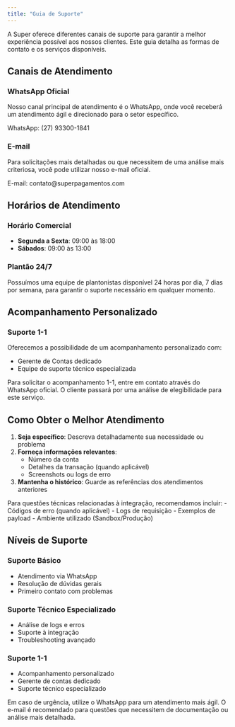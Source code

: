 ```yaml
---
title: "Guia de Suporte"
---
```


A Super oferece diferentes canais de suporte para garantir a melhor experiência possível aos nossos clientes. Este guia detalha as formas de contato e os serviços disponíveis.

## Canais de Atendimento

### WhatsApp Oficial
Nosso canal principal de atendimento é o WhatsApp, onde você receberá um atendimento ágil e direcionado para o setor específico.

<Note>
    WhatsApp: (27) 93300-1841
</Note>

### E-mail
Para solicitações mais detalhadas ou que necessitem de uma análise mais criteriosa, você pode utilizar nosso e-mail oficial.

<Note>
    E-mail: contato@superpagamentos.com
</Note>

## Horários de Atendimento

### Horário Comercial
- **Segunda a Sexta**: 09:00 às 18:00
- **Sábados**: 09:00 às 13:00

### Plantão 24/7
Possuímos uma equipe de plantonistas disponível 24 horas por dia, 7 dias por semana, para garantir o suporte necessário em qualquer momento.

## Acompanhamento Personalizado

### Suporte 1-1
Oferecemos a possibilidade de um acompanhamento personalizado com:
- Gerente de Contas dedicado
- Equipe de suporte técnico especializada

<Warning>
    Para solicitar o acompanhamento 1-1, entre em contato através do WhatsApp oficial. O cliente passará por uma análise de elegibilidade para este serviço.
</Warning>

## Como Obter o Melhor Atendimento

1. **Seja específico**: Descreva detalhadamente sua necessidade ou problema
2. **Forneça informações relevantes**: 
   - Número da conta
   - Detalhes da transação (quando aplicável)
   - Screenshots ou logs de erro
3. **Mantenha o histórico**: Guarde as referências dos atendimentos anteriores

<Note>
    Para questões técnicas relacionadas à integração, recomendamos incluir:
    - Códigos de erro (quando aplicável)
    - Logs de requisição
    - Exemplos de payload
    - Ambiente utilizado (Sandbox/Produção)
</Note>

## Níveis de Suporte

### Suporte Básico
- Atendimento via WhatsApp
- Resolução de dúvidas gerais
- Primeiro contato com problemas

### Suporte Técnico Especializado
- Análise de logs e erros
- Suporte à integração
- Troubleshooting avançado

### Suporte 1-1
- Acompanhamento personalizado
- Gerente de contas dedicado
- Suporte técnico especializado

<Note>
    Em caso de urgência, utilize o WhatsApp para um atendimento mais ágil. O e-mail é recomendado para questões que necessitem de documentação ou análise mais detalhada.
</Note>